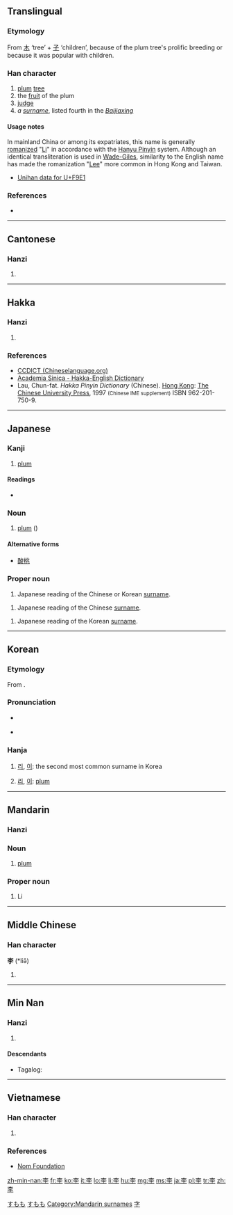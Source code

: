 ==Translingual==

===Etymology===
From [[木]] ‘tree’ + [[子]] ‘children’, because of the plum tree's prolific breeding or because it was popular with children.

===Han character===
{{Han char|rn=75|rad=木|as=03|sn=7|four=4040<sub>7</sub>|canj=木弓木 (DND)|ids=⿱[[木]][[子]]}}

# [[plum]] [[tree]]
# the [[fruit]] of the plum
# [[judge]]
# ''a [[surname]]'', listed fourth in the ''[[:w:Baijiaxing|Baijiaxing]]''

====Usage notes====
In mainland China or among its expatriates, this name is generally [[:w:Romanization of Chinese|romanize]]d "[[Li]]" in accordance with the [[:w:Hanyu Pinyin|Hanyu Pinyin]] system. Although an identical transliteration is used in [[:w:Wade-Giles|Wade-Giles]], similarity to the English name has made the romanization "[[Lee]]" more common in Hong Kong and Taiwan.

*[http://www.unicode.org/cgi-bin/GetUnihanData.pl?codepoint=F9E1 Unihan data for U+F9E1]

===References===
* {{Han ref|kx=0511.110|dkj=14459|dj=0895.090|hdz=21162.080|uh=674E|ud=26446|bh=A7F5|bd=42997}}

----

==Cantonese==

===Hanzi===
{{yue-hanzi|jyut=[[lei5]]|y=lei5}}

# {{defn|lang=yue|sort=木03}}

----

==Hakka==

===Hanzi===
{{hak-hanzi|poj=lí (li<sup>2</sup>)|gd=li<sup>3</sup>|hpy=li3}}

# {{defn|lang=hak|sort=木03}}

===References===
*[http://www.chineselanguage.org/dictionaries/?mode=view&module=chardict&query=%E6%9D%8E CCDICT (Chineselanguage.org)]
*[http://minhakka.ling.sinica.edu.tw/bkg/hakyin/search.php?DETAIL=1&LIMIT=id=20390&dbname=su_tian_1&graph=2 Academia Sinica - Hakka-English Dictionary]
*Lau, Chun-fat. ''Hakka Pinyin Dictionary'' (Chinese). [[Hong Kong]]: [[w:Chinese University of Hong Kong|The Chinese University Press]], 1997 <small>(Chinese IME supplement)</small> ISBN 962-201-750-9.

----

==Japanese==

===Kanji===
{{ja-kanji|grade=n|rs=木03}}

# [[plum]]

====Readings====
* {{ja-readings|goon=[[り]] (ri)|kanon=[[り]] (ri)|, [[い]] (i)| kun=[[すもも]] (sumomo)}}

===Noun===
{{ja-noun|すもも}}

# [[plum]] ({{taxlink|Prunus salicina|species|noshow=1}})

====Alternative forms====
* [[酸桃]]

===Proper noun===
{{ja-pos|リ|proper|hira=り}}

# Japanese reading of the Chinese or Korean [[surname]].

{{ja-pos|リー|proper|hira=りい}}

# Japanese reading of the Chinese [[surname]].

{{ja-pos|イ|proper|hira=い}}

# Japanese reading of the Korean [[surname]].

[[Category:ja:Foods|すもも]]
[[Category:ja:Fruits|すもも]]

----

==Korean==

===Etymology===
From {{etyl|cmn|ko}} {{term|李||plum|lang=cmn}}.

===Pronunciation===
* {{a|North Korea}} {{IPA|[ɾiː]|lang=ko}}
* {{a|South Korea}} {{IPA|[iː]|lang=ko}}

===Hanja===
{{ko-hanja|hangeul=[[리]], [[이]]|eumhun=[[자두]](Jadu)|rv=[[Lee]], (NK) [[ri]], [[Rhee]], (SK) [[i]], [[I]]|mr=(NK) ri, (SK) i, Yi|y=(NK) li, (SK) i}}

# {{context|North Korea|lang=ko}} [[리]], {{context|South Korea|lang=ko}} [[이]]: the second most common surname in Korea
# {{context|North Korea|lang=ko}} [[리]], {{context|South Korea|lang=ko}} [[이]]: [[plum]]

----

==Mandarin==

===Hanzi===
{{cmn-hanzi|pin=[[lǐ]] ([[li3]]), [[Lǐ]] ([[Li3]])|wg=li<sup>3</sup>, Li<sup>3</sup>}}

===Noun===
{{cmn-noun|ts|pin=lǐ|pint=li3}}

# [[plum]]

===Proper noun===
{{cmn-proper noun|ts|pin=lǐ|pint=li3}}

# {{surname|lang=cmn}} Li

[[Category:Mandarin surnames]]
[[Category:Mandarin surnames|字‎]]

----

==Middle Chinese==

===Han character===
'''李''' (*liə̌)<!--note: asterisk indicates that this character appears more than four times in the Tang Dynasty corpus of literature-->

# {{defn|lang=ltc|sort=木03}}

----

==Min Nan==

===Hanzi===
{{nan-hanzi|poj=Lí (li<sup>2</sup>)}}

# {{defn|lang=nan}}

====Descendants====
* {{qualifier|Hokkien dialect}} Tagalog: {{l|tl|Sy}}

----

==Vietnamese==

===Han character===
{{vi-hantu|[[lí]], [[lý]], [[Lý]]|rs=木03}}

# {{defn|lang=vi|sort=木03}}

===References===
*[http://nomfoundation.org/common/nom_details.php?codepoint=674e Nom Foundation]

[[zh-min-nan:李]]
[[fr:李]]
[[ko:李]]
[[it:李]]
[[lo:李]]
[[li:李]]
[[hu:李]]
[[mg:李]]
[[ms:李]]
[[ja:李]]
[[pl:李]]
[[tr:李]]
[[zh:李]]